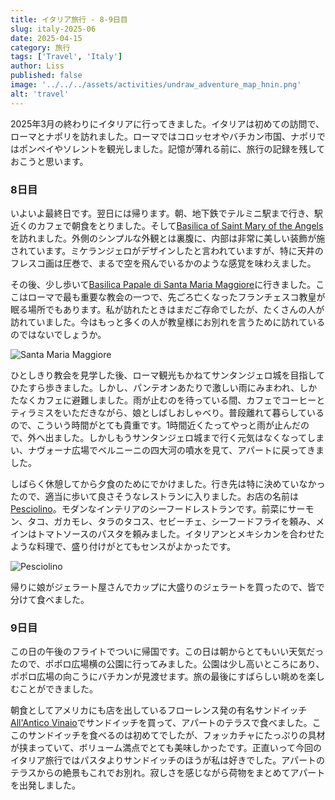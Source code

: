```yaml
---
title: イタリア旅行 - 8-9日目
slug: italy-2025-06
date: 2025-04-15
category: 旅行
tags: ['Travel', 'Italy']
author: Liss
published: false
image: '../../../assets/activities/undraw_adventure_map_hnin.png'
alt: 'travel'
---
```


2025年3月の終わりにイタリアに行ってきました。イタリアは初めての訪問で、ローマとナポリを訪れました。ローマではコロッセオやバチカン市国、ナポリではポンペイやソレントを観光しました。記憶が薄れる前に、旅行の記録を残しておこうと思います。

### 8日目

いよいよ最終日です。翌日には帰ります。朝、地下鉄でテルミニ駅まで行き、駅近くのカフェで朝食をとりました。そして[Basilica of Saint Mary of the Angels](https://www.santamariadegliangeliroma.com/en/)を訪れました。外側のシンプルな外観とは裏腹に、内部は非常に美しい装飾が施されています。ミケランジェロがデザインしたと言われていますが、特に天井のフレスコ画は圧巻で、まるで空を飛んでいるかのような感覚を味わえました。

その後、少し歩いて[Basilica Papale di Santa Maria Maggiore](https://www.basilicasantamariamaggiore.va/en.html)に行きました。ここはローマで最も重要な教会の一つで、先ごろ亡くなったフランチェスコ教皇が眠る場所でもあります。私が訪れたときはまだご存命でしたが、たくさんの人が訪れていました。今はもっと多くの人が教皇様にお別れを言うために訪れているのではないでしょうか。

![Santa Maria Maggiore](./images/StMariaMaggiore01.jpg)

ひとしきり教会を見学した後、ローマ観光もかねてサンタンジェロ城を目指してひたすら歩きました。しかし、パンテオンあたりで激しい雨にみまわれ、しかたなくカフェに避難しました。雨が止むのを待っている間、カフェでコーヒーとティラミスをいただきながら、娘としばしおしゃべり。普段離れて暮らしているので、こういう時間がとても貴重です。1時間近くたってやっと雨が止んだので、外へ出ました。しかしもうサンタンジェロ城まで行く元気はなくなってしまい、ナヴォーナ広場でベルニーニの四大河の噴水を見て、アパートに戻ってきました。

しばらく休憩してから夕食のためにでかけました。行き先は特に決めていなかったので、適当に歩いて良さそうなレストランに入りました。お店の名前は[Pesciolino](https://pesciolino.eu/en/)。モダンなインテリアのシーフードレストランです。前菜にサーモン、タコ、ガカモレ、タラのタコス、セビーチェ、シーフードフライを頼み、メインはトマトソースのパスタを頼みました。イタリアンとメキシカンを合わせたような料理で、盛り付けがとてもセンスがよかったです。

![Pesciolino](./images/Pesciolino_dinner.jpg)

帰りに娘がジェラート屋さんでカップに大盛りのジェラートを買ったので、皆で分けて食べました。

### 9日目

この日の午後のフライトでついに帰国です。この日は朝からとてもいい天気だったので、ポポロ広場横の公園に行ってみました。公園は少し高いところにあり、ポポロ広場の向こうにバチカンが見渡せます。旅の最後にすばらしい眺めを楽しむことができました。

朝食としてアメリカにも店を出しているフローレンス発の有名サンドイッチ[All'Antico Vinaio](https://www.allanticovinaiousa.com/)でサンドイッチを買って、アパートのテラスで食べました。ここのサンドイッチを食べるのは初めてでしたが、フォッカチャにたっぷりの具材が挟まっていて、ボリューム満点でとても美味しかったです。正直いって今回のイタリア旅行ではパスタよりサンドイッチのほうが私は好きでした。アパートのテラスからの絶景もこれでお別れ。寂しさを感じながら荷物をまとめてアパートを出発しました。

